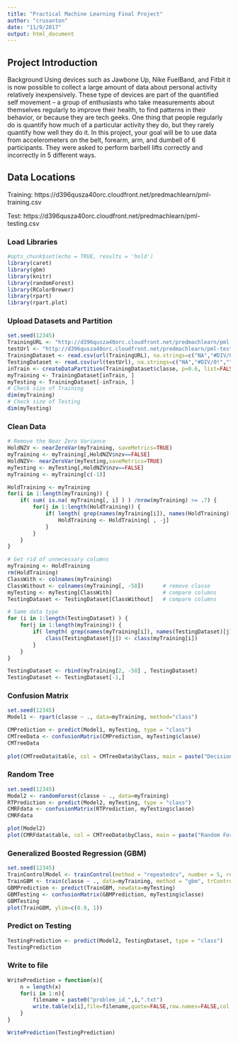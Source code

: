 ```yaml
---
title: "Practical Machine Learning Final Project"
author: "crusanton"
date: "11/9/2017"
output: html_document
---
```


## Project Introduction
Background
Using devices such as Jawbone Up, Nike FuelBand, and Fitbit it is now possible to collect a large amount of data about personal activity relatively inexpensively. These type of devices are part of the quantified self movement – a group of enthusiasts who take measurements about themselves regularly to improve their health, to find patterns in their behavior, or because they are tech geeks. One thing that people regularly do is quantify how much of a particular activity they do, but they rarely quantify how well they do it. In this project, your goal will be to use data from accelerometers on the belt, forearm, arm, and dumbell of 6 participants. They were asked to perform barbell lifts correctly and incorrectly in 5 different ways. 

## Data Locations
Training:  https://d396qusza40orc.cloudfront.net/predmachlearn/pml-training.csv

Test:      https://d396qusza40orc.cloudfront.net/predmachlearn/pml-testing.csv

### Load Libraries
```r
#opts_chunk$set(echo = TRUE, results = 'hold')
library(caret)
library(gbm)
library(knitr)
library(randomForest)
library(RColorBrewer)
library(rpart)
library(rpart.plot)
```

### Upload Datasets and Partition
```r
set.seed(12345)
TrainingURL <- "http://d396qusza40orc.cloudfront.net/predmachlearn/pml-training.csv"
testUrl <- "http://d396qusza40orc.cloudfront.net/predmachlearn/pml-testing.csv"
TrainingDataset <- read.csv(url(TrainingURL), na.strings=c("NA","#DIV/0!",""))
TestingDataset <- read.csv(url(testUrl), na.strings=c("NA","#DIV/0!",""))
inTrain <- createDataPartition(TrainingDataset$classe, p=0.6, list=FALSE)
myTraining <- TrainingDataset[inTrain, ]
myTesting <- TrainingDataset[-inTrain, ]
# Check size of Training 
dim(myTraining)
# Check size of Testing
dim(myTesting)
```

### Clean Data
```r
# Remove the Near Zero Variance
HoldNZV <- nearZeroVar(myTraining, saveMetrics=TRUE)
myTraining <- myTraining[,HoldNZV$nzv==FALSE]
HoldNZV<- nearZeroVar(myTesting,saveMetrics=TRUE)
myTesting <- myTesting[,HoldNZV$nzv==FALSE]
myTraining <- myTraining[c(-1)]

HoldTraining <- myTraining
for(i in 1:length(myTraining)) {
    if( sum( is.na( myTraining[, i] ) ) /nrow(myTraining) >= .7) {
        for(j in 1:length(HoldTraining)) {
            if( length( grep(names(myTraining[i]), names(HoldTraining)[j]) ) == 1)  {
                HoldTraining <- HoldTraining[ , -j]
            }   
        } 
    }
}

# Get rid of unnecessary columns
myTraining <- HoldTraining
rm(HoldTraining)
ClassWith <- colnames(myTraining)
ClassWithout <- colnames(myTraining[, -58])      # remove classe 
myTesting <- myTesting[ClassWith]                # compare columns
TestingDataset <- TestingDataset[ClassWithout]   # compare columns

# Same data type
for (i in 1:length(TestingDataset) ) {
    for(j in 1:length(myTraining)) {
        if( length( grep(names(myTraining[i]), names(TestingDataset)[j]) ) == 1)  {
            class(TestingDataset[j]) <- class(myTraining[i])
        }      
    }      
}

TestingDataset <- rbind(myTraining[2, -58] , TestingDataset)
TestingDataset <- TestingDataset[-1,]
```

### Confusion Matrix
```r
set.seed(12345)
Model1 <- rpart(classe ~ ., data=myTraining, method="class")

CMPrediction <- predict(Model1, myTesting, type = "class")
CMTreeData <- confusionMatrix(CMPrediction, myTesting$classe)
CMTreeData
                                       
plot(CMTreeData$table, col = CMTreeData$byClass, main = paste("Decision Tree Confusion Matrix: Accuracy =", round(CMTreeData$overall['Accuracy'], 4)))
```

### Random Tree
```r
set.seed(12345)
Model2 <- randomForest(classe ~ ., data=myTraining)
RTPrediction <- predict(Model2, myTesting, type = "class")
CMRFdata <- confusionMatrix(RTPrediction, myTesting$classe)
CMRFdata

plot(Model2)
plot(CMRFdata$table, col = CMTreeData$byClass, main = paste("Random Forest Confusion Matrix: Accuracy =", round(CMRFdata$overall['Accuracy'], 4)))
```

### Generalized Boosted Regression (GBM)
```r
set.seed(12345)
TrainControlModel <- trainControl(method = "repeatedcv", number = 5, repeats = 1)
TrainGBM <- train(classe ~ ., data=myTraining, method = "gbm", trControl = TrainControlModel, verbose = FALSE)
GBMPrediction <- predict(TrainGBM, newdata=myTesting)
GBMTesting <- confusionMatrix(GBMPrediction, myTesting$classe)
GBMTesting
plot(TrainGBM, ylim=c(0.9, 1))
```

### Predict on Testing
```r
TestingPrediction <- predict(Model2, TestingDataset, type = "class")
TestingPrediction
```

### Write to file
```r
WritePrediction = function(x){
    n = length(x)
    for(i in 1:n){
        filename = paste0("problem_id_",i,".txt")
        write.table(x[i],file=filename,quote=FALSE,row.names=FALSE,col.names=FALSE)
    }
}

WritePrediction(TestingPrediction)

```